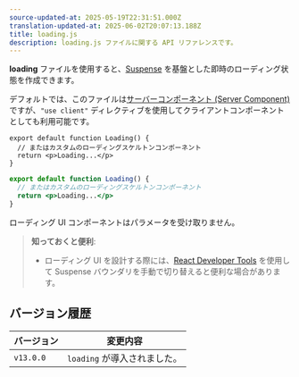 ```yaml
---
source-updated-at: 2025-05-19T22:31:51.000Z
translation-updated-at: 2025-06-02T20:07:13.188Z
title: loading.js
description: loading.js ファイルに関する API リファレンスです。
---
```


**loading** ファイルを使用すると、[Suspense](/docs/app/building-your-application/routing/loading-ui-and-streaming) を基盤とした即時のローディング状態を作成できます。

デフォルトでは、このファイルは[サーバーコンポーネント (Server Component)](/docs/app/getting-started/server-and-client-components) ですが、`"use client"` ディレクティブを使用してクライアントコンポーネントとしても利用可能です。

```tsx filename="app/feed/loading.tsx" switcher
export default function Loading() {
  // またはカスタムのローディングスケルトンコンポーネント
  return <p>Loading...</p>
}
```

```jsx filename="app/feed/loading.js" switcher
export default function Loading() {
  // またはカスタムのローディングスケルトンコンポーネント
  return <p>Loading...</p>
}
```

ローディング UI コンポーネントはパラメータを受け取りません。

> **知っておくと便利**:
>
> - ローディング UI を設計する際には、[React Developer Tools](https://react.dev/learn/react-developer-tools) を使用して Suspense バウンダリを手動で切り替えると便利な場合があります。

## バージョン履歴

| バージョン   | 変更内容               |
| --------- | --------------------- |
| `v13.0.0` | `loading` が導入されました。 |